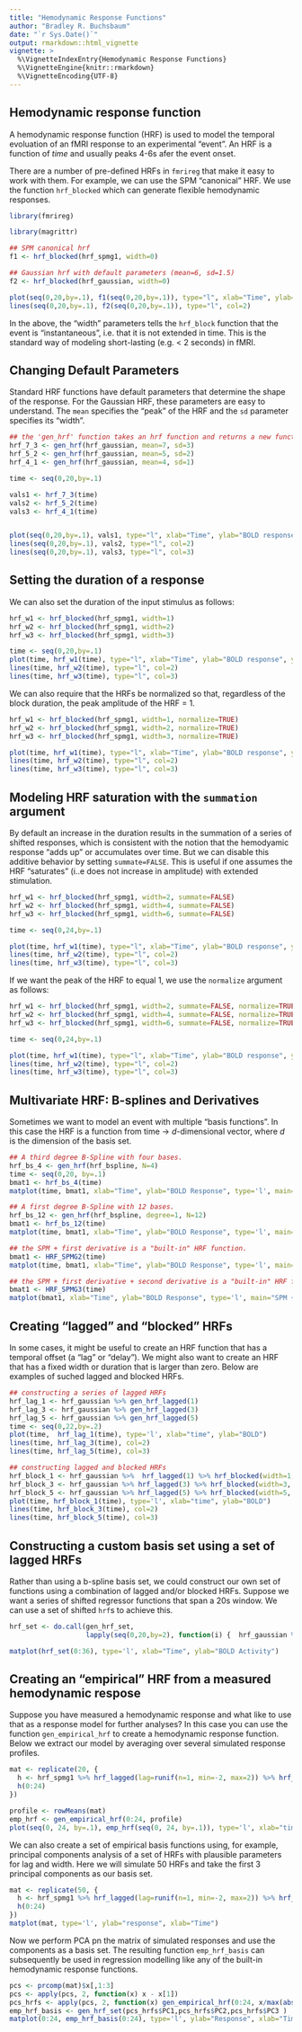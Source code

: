 ```yaml
---
title: "Hemodynamic Response Functions"
author: "Bradley R. Buchsbaum"
date: "`r Sys.Date()`"
output: rmarkdown::html_vignette
vignette: >
  %\VignetteIndexEntry{Hemodynamic Response Functions}
  %\VignetteEngine{knitr::rmarkdown}
  %\VignetteEncoding{UTF-8}
---
```



## Hemodynamic response function

A hemodynamic response function (HRF) is used to model the temporal evoluation of an fMRI response to an experimental "event". An HRF is a function of *time* and usually peaks 4-6s afer the event onset.

There are a number of pre-defined HRFs in `fmrireg` that make it easy to work with them. For example, we can use the SPM "canonical" HRF. We use the function `hrf_blocked` which can generate flexible hemodynamic responses. 

```r
library(fmrireg)
```

```r

library(magrittr)

## SPM canonical hrf
f1 <- hrf_blocked(hrf_spmg1, width=0)

## Gaussian hrf with default parameters (mean=6, sd=1.5)
f2 <- hrf_blocked(hrf_gaussian, width=0) 

plot(seq(0,20,by=.1), f1(seq(0,20,by=.1)), type="l", xlab="Time", ylab="BOLD response", main="Gaussian and SPM Canonical HRF", ylim=c(-.1, .3))
lines(seq(0,20,by=.1), f2(seq(0,20,by=.1)), type="l", col=2)

```

In the above, the "width" parameters tells the `hrf_block` function that the event is "instantaneous", i.e. that it is not extended in time. This is the standard way of modeling short-lasting (e.g. < 2 seconds) in fMRI.

## Changing Default Parameters

Standard HRF functions have default parameters that determine the shape of the response. For the Gaussian HRF, these parameters are easy to understand. The `mean` specifies the "peak" of the HRF and the `sd` parameter specifies its "width". 

```r

## the 'gen_hrf' function takes an hrf function and returns a new function substituting the supplied parameters as arguments.
hrf_7_3 <- gen_hrf(hrf_gaussian, mean=7, sd=3)
hrf_5_2 <- gen_hrf(hrf_gaussian, mean=5, sd=2)
hrf_4_1 <- gen_hrf(hrf_gaussian, mean=4, sd=1)

time <- seq(0,20,by=.1)

vals1 <- hrf_7_3(time)
vals2 <- hrf_5_2(time)
vals3 <- hrf_4_1(time)


plot(seq(0,20,by=.1), vals1, type="l", xlab="Time", ylab="BOLD response", ylim=range(c(vals1, vals2, vals3)), main="Three Gaussian HRFs with different parameters")
lines(seq(0,20,by=.1), vals2, type="l", col=2)
lines(seq(0,20,by=.1), vals3, type="l", col=3)

```


## Setting the duration of a response

We can also set the duration of the input stimulus as follows:

```r

hrf_w1 <- hrf_blocked(hrf_spmg1, width=1)
hrf_w2 <- hrf_blocked(hrf_spmg1, width=2)
hrf_w3 <- hrf_blocked(hrf_spmg1, width=3)

time <- seq(0,20,by=.1)
plot(time, hrf_w1(time), type="l", xlab="Time", ylab="BOLD response", ylim=range(0, 6), main="HRFs with Different Durations")
lines(time, hrf_w2(time), type="l", col=2)
lines(time, hrf_w3(time), type="l", col=3)

```

We can also require that the HRFs be normalized so that, regardless of the block duration, the peak amplitude of the HRF = 1.

```r

hrf_w1 <- hrf_blocked(hrf_spmg1, width=1, normalize=TRUE)
hrf_w2 <- hrf_blocked(hrf_spmg1, width=2, normalize=TRUE)
hrf_w3 <- hrf_blocked(hrf_spmg1, width=3, normalize=TRUE)

plot(time, hrf_w1(time), type="l", xlab="Time", ylab="BOLD response", ylim=range(-.2, 1.2), main="HRFs with Different Durations, but normalized")
lines(time, hrf_w2(time), type="l", col=2)
lines(time, hrf_w3(time), type="l", col=3)

```

## Modeling HRF saturation with the `summation` argument

By default an increase in the duration results in the summation of a series of shifted responses, which is consistent with the notion that the hemodyamic response "adds up" or accumulates over time. But we can disable this additive behavior by setting `summate=FALSE`. This is useful if one assumes the HRF "saturates" (i..e does not increase in amplitude) with extended stimulation.


```r

hrf_w1 <- hrf_blocked(hrf_spmg1, width=2, summate=FALSE)
hrf_w2 <- hrf_blocked(hrf_spmg1, width=4, summate=FALSE)
hrf_w3 <- hrf_blocked(hrf_spmg1, width=6, summate=FALSE)

time <- seq(0,24,by=.1)

plot(time, hrf_w1(time), type="l", xlab="Time", ylab="BOLD response", ylim=c(-.1,.25), main="Non-Summating HRFs with Different Durations ")
lines(time, hrf_w2(time), type="l", col=2)
lines(time, hrf_w3(time), type="l", col=3)

```

If we want the peak of the HRF to equal 1, we use the `normalize` argument as follows:

```r

hrf_w1 <- hrf_blocked(hrf_spmg1, width=2, summate=FALSE, normalize=TRUE)
hrf_w2 <- hrf_blocked(hrf_spmg1, width=4, summate=FALSE, normalize=TRUE)
hrf_w3 <- hrf_blocked(hrf_spmg1, width=6, summate=FALSE, normalize=TRUE)

time <- seq(0,24,by=.1)

plot(time, hrf_w1(time), type="l", xlab="Time", ylab="BOLD response", ylim=c(-.1,1.1), main="Normalized and Non-Summating HRFs with Different Durations ")
lines(time, hrf_w2(time), type="l", col=2)
lines(time, hrf_w3(time), type="l", col=3)

```


## Multivariate HRF: B-splines and Derivatives

Sometimes we want to model an event with multiple "basis functions". In this case the HRF is a function from time -> *d*-dimensional vector, where *d* is the dimension of the basis set. 

```r

## A third degree B-Spline with four bases.
hrf_bs_4 <- gen_hrf(hrf_bspline, N=4)
time <- seq(0,20, by=.1)
bmat1 <- hrf_bs_4(time)
matplot(time, bmat1, xlab="Time", ylab="BOLD Response", type='l', main="Bspline HRF basis set (N=4)")

## A first degree B-Spline with 12 bases.
hrf_bs_12 <- gen_hrf(hrf_bspline, degree=1, N=12)
bmat1 <- hrf_bs_12(time)
matplot(time, bmat1, xlab="Time", ylab="BOLD Response", type='l', main="Bspline HRF basis set (N=12)")

## the SPM + first derivative is a "built-in" HRF function.
bmat1 <- HRF_SPMG2(time)
matplot(time, bmat1, xlab="Time", ylab="BOLD Response", type='l', main="SPM + first derivative")

## the SPM + first derivative + second derivative is a "built-in" HRF function.
bmat1 <- HRF_SPMG3(time)
matplot(bmat1, xlab="Time", ylab="BOLD Response", type='l', main="SPM + 1st and 2nd derivative")

```


## Creating "lagged" and "blocked" HRFs

In some cases, it might be useful to create an HRF function that has a temporal offset (a "lag" or "delay"). We might also want to create an HRF that has a fixed width or duration that is larger than zero. Below are examples of suched lagged and blocked HRFs.


```r

## constructing a series of lagged HRFs
hrf_lag_1 <- hrf_gaussian %>% gen_hrf_lagged(1) 
hrf_lag_3 <- hrf_gaussian %>% gen_hrf_lagged(3)
hrf_lag_5 <- hrf_gaussian %>% gen_hrf_lagged(5) 
time <- seq(0,22,by=.2)
plot(time,  hrf_lag_1(time), type='l', xlab="time", ylab="BOLD")
lines(time, hrf_lag_3(time), col=2)
lines(time, hrf_lag_5(time), col=3)

## constructing lagged and blocked HRFs
hrf_block_1 <- hrf_gaussian %>%  hrf_lagged(1) %>% hrf_blocked(width=1, normalize=TRUE)
hrf_block_3 <- hrf_gaussian %>% hrf_lagged(3) %>% hrf_blocked(width=3, normalize=TRUE)
hrf_block_5 <- hrf_gaussian %>% hrf_lagged(5) %>% hrf_blocked(width=5, normalize=TRUE) 
plot(time, hrf_block_1(time), type='l', xlab="time", ylab="BOLD")
lines(time, hrf_block_3(time), col=2)
lines(time, hrf_block_5(time), col=3)


```

## Constructing a custom basis set using a set of lagged HRFs

Rather than using a b-spline basis set, we could construct our own set of functions using a combination of lagged and/or blocked HRFs. Suppose we want a series of shifted regressor functions that span a 20s window. We can use a set of shifted `hrf`s to achieve this.


```r

hrf_set <- do.call(gen_hrf_set,
                   lapply(seq(0,20,by=2), function(i) {  hrf_gaussian %>% hrf_lagged(i) }))

matplot(hrf_set(0:36), type='l', xlab="Time", ylab="BOLD Activity")

```

## Creating an "empirical" HRF from a measured hemodynamic respose

Suppose you have measured a hemodynamic response and what like to use that as a response model for further analyses? In this case you can use the function `gen_empirical_hrf` to create a hemodynamic response function. Below we extract our model by averaging over several simulated response profiles.


```r

mat <- replicate(20, {
  h <- hrf_spmg1 %>% hrf_lagged(lag=runif(n=1, min=-2, max=2)) %>% hrf_blocked(width=runif(n=1, min=0, max=4))
  h(0:24)
})

profile <- rowMeans(mat)
emp_hrf <- gen_empirical_hrf(0:24, profile)
plot(seq(0, 24, by=.1), emp_hrf(seq(0, 24, by=.1)), type='l', xlab="time", ylab="response", main="Empircal HRF")

```

We can also create a set of empirical basis functions using, for example, principal components analysis of a set of HRFs with plausible parameters for lag and width. Here we will simulate 50 HRFs and take the first 3 principal components as our basis set.

```r

mat <- replicate(50, {
  h <- hrf_spmg1 %>% hrf_lagged(lag=runif(n=1, min=-2, max=2)) %>% hrf_blocked(width=runif(n=1, min=0, max=2))
  h(0:24)
})
matplot(mat, type='l', ylab="response", xlab="Time")

```

Now we perform PCA pn the matrix of simulated responses and use the components as a basis set. The resulting function `emp_hrf_basis` can subsequently be used in regression modelling like any of the built-in hemodynamic response functions.

```r

pcs <- prcomp(mat)$x[,1:3]
pcs <- apply(pcs, 2, function(x) x - x[1])
pcs_hrfs <- apply(pcs, 2, function(x) gen_empirical_hrf(0:24, x/max(abs(x))))
emp_hrf_basis <- gen_hrf_set(pcs_hrfs$PC1,pcs_hrfs$PC2,pcs_hrfs$PC3 )
matplot(0:24, emp_hrf_basis(0:24), type='l', ylab="Response", xlab="Time", main="PCA basis functions")
```


